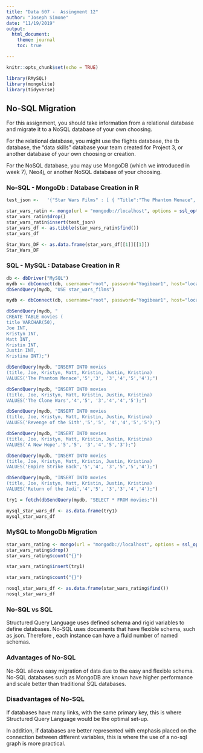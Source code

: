 ---
title: "Data 607 -  Assingment 12"
author: "Joseph Simone"
date: "11/19/2019"
output: 
  html_document:
    theme: journal
    toc: true

---

```{r setup, include=FALSE}
knitr::opts_chunk$set(echo = TRUE)
```

```{r, message=FALSE, warning= FALSE}
library(RMySQL)
library(mongolite)
library(tidyverse)
```

## No-SQL Migration 

For this assignment, you should take information from a relational database and migrate it to a NoSQL database of your own choosing.

For the relational database, you might use the flights database, the tb database, the "data skills" database your team created for Project 3, or another database of your own choosing or creation.

For the NoSQL database, you may use MongoDB (which we introduced in week 7), Neo4j, or another NoSQL database of your choosing.


### No-SQL - MongoDb : Database Creation in R
```{r }
test_json <-   '{"Star Wars Films" : [ { "Title":"The Phantom Menace", "Joe":"5" , "Kristyn ":"4", "Matt ":"3", "Kristin":"4", "Justin":"5", "Kristina":"3" }, { "Title":"The Clone Wars", "Joe":"4" , "Kristyn ":"3", "Matt ":"2", "Kristin":"3", "Justin":"4", "Kristina":"4" }, {"Title":"Revenge of the Sith", "Joe":"5" , "Kristyn ":"4", "Matt ":"4", "Kristin":"4", "Justin":"5", "Kristina":"5"}, { "Title":"A New Hope", "Joe":"5" , "Kristyn ":"5", "Matt ":"4", "Kristin":"4", "Justin":"4", "Kristina":"4"},{ "Title":"Empire Strikes Back", "Joe":"5" , "Kristyn ":"5", "Matt ":"4", "Kristin":"4", "Justin":"5", "Kristina":"4" },{"Title":"Return of the Jedi", "Joe":"4" , "Kristyn ":"5", "Matt ":"2", "Kristin":"4", "Justin":"5", "Kristina":"5" }]}'
```


```{r }
star_wars_ratin <- mongo(url = "mongodb://localhost", options = ssl_options(weak_cert_validation = T))
star_wars_ratin$drop()
star_wars_ratin$insert(test_json)
star_wars_df <- as.tibble(star_wars_ratin$find())
star_wars_df 
```


```{r}
Star_Wars_DF <- as.data.frame(star_wars_df[[1]][[1]])
Star_Wars_DF
```


### SQL - MySQL : Database Creation in R


```{r}
db <- dbDriver("MySQL")
mydb <- dbConnect(db, username="root", password="Yogibear1", host="localhost")
dbSendQuery(mydb, "USE star_wars_films")
```

```{r}
mydb <- dbConnect(db, username="root", password="Yogibear1", host="localhost", dbname = "star_wars_films")
```


```{r}
dbSendQuery(mydb, "
CREATE TABLE movies (
title VARCHAR(50),
Joe INT,
Kristyn INT,
Matt INT,
Kristin INT,
Justin INT,
Kristina INT);")
```

```{r}
dbSendQuery(mydb, "INSERT INTO movies
(title, Joe, Kristyn, Matt, Kristin, Justin, Kristina)
VALUES('The Phantom Menace','5','3', '3','4','5','4');")
```

```{r}
dbSendQuery(mydb, "INSERT INTO movies
(title, Joe, Kristyn, Matt, Kristin, Justin, Kristina)
VALUES('The Clone Wars','4','5', '3','4','4','5');")
```

```{r}
dbSendQuery(mydb, "INSERT INTO movies
(title, Joe, Kristyn, Matt, Kristin, Justin, Kristina)
VALUES('Revenge of the Sith','5','5', '4','4','5','5');")
```

```{r}
dbSendQuery(mydb, "INSERT INTO movies
(title, Joe, Kristyn, Matt, Kristin, Justin, Kristina)
VALUES('A New Hope','5','5', '3','4','5','3');")
```


```{r}
dbSendQuery(mydb, "INSERT INTO movies
(title, Joe, Kristyn, Matt, Kristin, Justin, Kristina)
VALUES('Empire Strike Back','5','4', '3','5','5','4');")
```

```{r}
dbSendQuery(mydb, "INSERT INTO movies
(title, Joe, Kristyn, Matt, Kristin, Justin, Kristina)
VALUES('Return of the Jedi','4','5', '3','3','4','4');")
```


```{r}
try1 = fetch(dbSendQuery(mydb, "SELECT * FROM movies;"))
```

```{r}
mysql_star_wars_df <- as.data.frame(try1)
mysql_star_wars_df
```


### MySQL to MongoDb Migration

```{r}
star_wars_rating <- mongo(url = "mongodb://localhost", options = ssl_options(weak_cert_validation = T))
star_wars_rating$drop()
star_wars_rating$count("{}")
```

```{r}
star_wars_rating$insert(try1)
```

```{r}
star_wars_rating$count("{}")
```

```{r}
nosql_star_wars_df <- as.data.frame(star_wars_rating$find())
nosql_star_wars_df
```



### No-SQL vs SQL

Structured Query Language uses defined schema and rigid variables to define databases. 
No-SQL uses documents that have flexible schema, such as json. Therefore , each instance can have a fluid number of named schemas.

### Advantages of No-SQL

No-SQL allows easy migration of data due to the easy and flexible schema.
No-SQL databases such as MongoDB are known have higher performance and scale better than traditional SQL databases.

### Disadvantages of No-SQL

If databases have many links, with the same primary key, this is where Structured Query Language would be the optimal set-up. 

In addition, if databases are better represented with emphasis placed on the connection between different variables, this is where the use of a no-sql graph  is more practical.